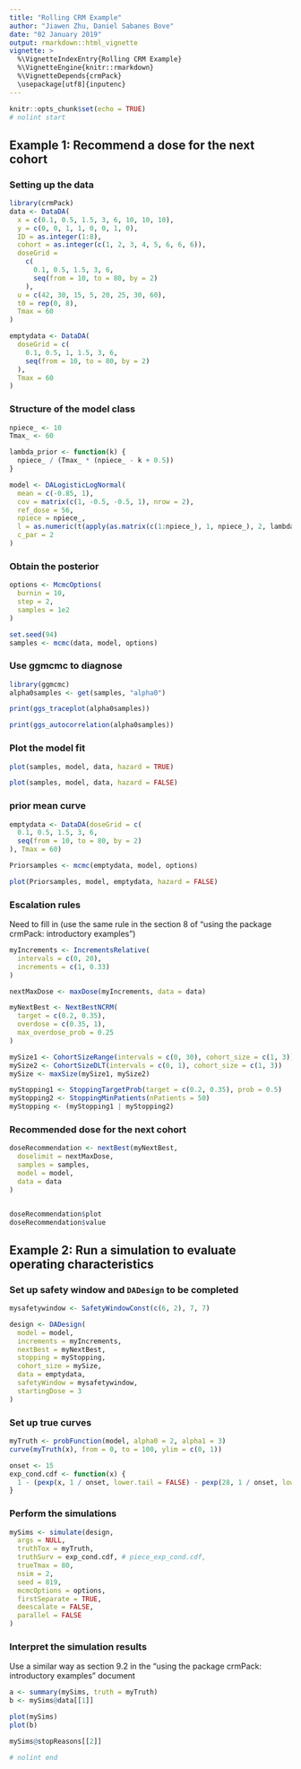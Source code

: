 ```yaml
---
title: "Rolling CRM Example"
author: "Jiawen Zhu, Daniel Sabanes Bove"
date: "02 January 2019"
output: rmarkdown::html_vignette
vignette: >
  %\VignetteIndexEntry{Rolling CRM Example}
  %\VignetteEngine{knitr::rmarkdown}
  %\VignetteDepends{crmPack}
  \usepackage[utf8]{inputenc}
---
```


```r
knitr::opts_chunk$set(echo = TRUE)
# nolint start
```

## Example 1: Recommend a dose for the next cohort

### Setting up the data

```r
library(crmPack)
data <- DataDA(
  x = c(0.1, 0.5, 1.5, 3, 6, 10, 10, 10),
  y = c(0, 0, 1, 1, 0, 0, 1, 0),
  ID = as.integer(1:8),
  cohort = as.integer(c(1, 2, 3, 4, 5, 6, 6, 6)),
  doseGrid =
    c(
      0.1, 0.5, 1.5, 3, 6,
      seq(from = 10, to = 80, by = 2)
    ),
  u = c(42, 30, 15, 5, 20, 25, 30, 60),
  t0 = rep(0, 8),
  Tmax = 60
)

emptydata <- DataDA(
  doseGrid = c(
    0.1, 0.5, 1, 1.5, 3, 6,
    seq(from = 10, to = 80, by = 2)
  ),
  Tmax = 60
)
```

### Structure of the model class

```r
npiece_ <- 10
Tmax_ <- 60

lambda_prior <- function(k) {
  npiece_ / (Tmax_ * (npiece_ - k + 0.5))
}

model <- DALogisticLogNormal(
  mean = c(-0.85, 1),
  cov = matrix(c(1, -0.5, -0.5, 1), nrow = 2),
  ref_dose = 56,
  npiece = npiece_,
  l = as.numeric(t(apply(as.matrix(c(1:npiece_), 1, npiece_), 2, lambda_prior))),
  c_par = 2
)
```

### Obtain the posterior

```r
options <- McmcOptions(
  burnin = 10,
  step = 2,
  samples = 1e2
)

set.seed(94)
samples <- mcmc(data, model, options)
```


### Use ggmcmc to diagnose

```r
library(ggmcmc)
alpha0samples <- get(samples, "alpha0")

print(ggs_traceplot(alpha0samples))

print(ggs_autocorrelation(alpha0samples))
```

### Plot the model fit

```r
plot(samples, model, data, hazard = TRUE)

plot(samples, model, data, hazard = FALSE)
```


### prior mean curve

```r
emptydata <- DataDA(doseGrid = c(
  0.1, 0.5, 1.5, 3, 6,
  seq(from = 10, to = 80, by = 2)
), Tmax = 60)

Priorsamples <- mcmc(emptydata, model, options)

plot(Priorsamples, model, emptydata, hazard = FALSE)
```


### Escalation rules

Need to fill in (use the same rule in the section 8 of "using the package crmPack: introductory examples")

```r
myIncrements <- IncrementsRelative(
  intervals = c(0, 20),
  increments = c(1, 0.33)
)

nextMaxDose <- maxDose(myIncrements, data = data)

myNextBest <- NextBestNCRM(
  target = c(0.2, 0.35),
  overdose = c(0.35, 1),
  max_overdose_prob = 0.25
)

mySize1 <- CohortSizeRange(intervals = c(0, 30), cohort_size = c(1, 3))
mySize2 <- CohortSizeDLT(intervals = c(0, 1), cohort_size = c(1, 3))
mySize <- maxSize(mySize1, mySize2)

myStopping1 <- StoppingTargetProb(target = c(0.2, 0.35), prob = 0.5)
myStopping2 <- StoppingMinPatients(nPatients = 50)
myStopping <- (myStopping1 | myStopping2)
```

### Recommended dose for the next cohort

```r
doseRecommendation <- nextBest(myNextBest,
  doselimit = nextMaxDose,
  samples = samples,
  model = model,
  data = data
)


doseRecommendation$plot
doseRecommendation$value
```

## Example 2: Run a simulation to evaluate operating characteristics

### Set up safety window and `DADesign` to be completed

```r
mysafetywindow <- SafetyWindowConst(c(6, 2), 7, 7)

design <- DADesign(
  model = model,
  increments = myIncrements,
  nextBest = myNextBest,
  stopping = myStopping,
  cohort_size = mySize,
  data = emptydata,
  safetyWindow = mysafetywindow,
  startingDose = 3
)
```


### Set up true curves

```r
myTruth <- probFunction(model, alpha0 = 2, alpha1 = 3)
curve(myTruth(x), from = 0, to = 100, ylim = c(0, 1))

onset <- 15
exp_cond.cdf <- function(x) {
  1 - (pexp(x, 1 / onset, lower.tail = FALSE) - pexp(28, 1 / onset, lower.tail = FALSE)) / pexp(28, 1 / onset)
}
```


### Perform the simulations

```r
mySims <- simulate(design,
  args = NULL,
  truthTox = myTruth,
  truthSurv = exp_cond.cdf, # piece_exp_cond.cdf,
  trueTmax = 80,
  nsim = 2,
  seed = 819,
  mcmcOptions = options,
  firstSeparate = TRUE,
  deescalate = FALSE,
  parallel = FALSE
)
```


### Interpret the simulation results

Use a similar way as section 9.2 in the "using the package crmPack: introductory examples" document 

```r
a <- summary(mySims, truth = myTruth)
b <- mySims@data[[1]]

plot(mySims)
plot(b)

mySims@stopReasons[[2]]

# nolint end
```
